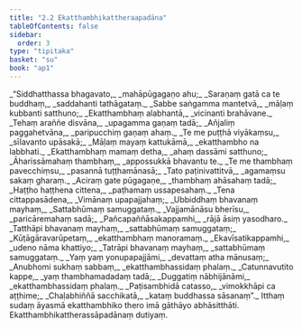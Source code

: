 ```yaml
---
title: "2.2 Ekatthambhikattheraapadāna"
tableOfContents: false
sidebar:
  order: 3
type: "tipitaka"
basket: "su"
book: "ap1"
---
```



<DynamicBreadcrumb />

<Division number="13" book="ap1">

<Paragraph number="710" type="verses" book="ap1">
_“Siddhatthassa bhagavato,_  
_mahāpūgagaṇo ahu;_  
_Saraṇaṃ gatā ca te buddhaṃ,_  
_saddahanti tathāgataṃ._  

</Paragraph>

</Division>
<Division number="14" book="ap1">

<Paragraph number="711" type="verses" book="ap1">
_Sabbe saṅgamma mantetvā,_  
_māḷaṃ kubbanti satthuno;_  
_Ekatthambhaṃ alabhantā,_  
_vicinanti brahāvane._  

</Paragraph>

</Division>
<Division number="15" book="ap1">

<Paragraph number="712" type="verses" book="ap1">
_Tehaṃ araññe disvāna,_  
_upagamma gaṇaṃ tadā;_  
_Añjaliṃ paggahetvāna,_  
_paripucchiṃ gaṇaṃ ahaṃ._  

</Paragraph>

</Division>
<Division number="16" book="ap1">

<Paragraph number="713" type="verses" book="ap1">
_Te me puṭṭhā viyākaṃsu,_  
_sīlavanto upāsakā;_  
_Māḷaṃ mayaṃ kattukāmā,_  
_ekatthambho na labbhati._  

</Paragraph>

</Division>
<Division number="17" book="ap1">

<Paragraph number="714" type="verses" book="ap1">
_Ekatthambhaṃ mamaṃ detha,_  
_ahaṃ dassāmi satthuno;_  
_Āharissāmahaṃ thambhaṃ,_  
_appossukkā bhavantu te._  

</Paragraph>

</Division>
<Division number="18" book="ap1">

<Paragraph number="715" type="verses" book="ap1">
_Te me thambhaṃ pavecchiṃsu,_  
_pasannā tuṭṭhamānasā;_  
_Tato paṭinivattitvā,_  
_agamaṃsu sakaṃ gharaṃ._  

</Paragraph>

</Division>
<Division number="19" book="ap1">

<Paragraph number="716" type="verses" book="ap1">
_Aciraṃ gate pūgagaṇe,_  
_thambhaṃ ahāsahaṃ tadā;_  
_Haṭṭho haṭṭhena cittena,_  
_paṭhamaṃ ussapesahaṃ._  

</Paragraph>

</Division>
<Division number="20" book="ap1">

<Paragraph number="717" type="verses" book="ap1">
_Tena cittappasādena,_  
_Vimānaṃ upapajjahaṃ;_  
_Ubbiddhaṃ bhavanaṃ mayhaṃ,_  
_Sattabhūmaṃ samuggataṃ._  

</Paragraph>

</Division>
<Division number="21" book="ap1">

<Paragraph number="718" type="verses" book="ap1">
_Vajjamānāsu bherīsu,_  
_paricāremahaṃ sadā;_  
_Pañcapaññāsakappamhi,_  
_rājā āsiṃ yasodharo._  

</Paragraph>

</Division>
<Division number="22" book="ap1">

<Paragraph number="719" type="verses" book="ap1">
_Tatthāpi bhavanaṃ mayhaṃ,_  
_sattabhūmaṃ samuggataṃ;_  
_Kūṭāgāravarūpetaṃ,_  
_ekatthambhaṃ manoramaṃ._  

</Paragraph>

</Division>
<Division number="23" book="ap1">

<Paragraph number="720" type="verses" book="ap1">
_Ekavīsatikappamhi,_  
_udeno nāma khattiyo;_  
_Tatrāpi bhavanaṃ mayhaṃ,_  
_sattabhūmaṃ samuggataṃ._  

</Paragraph>

</Division>
<Division number="24" book="ap1">

<Paragraph number="721" type="verses" book="ap1">
_Yaṃ yaṃ yonupapajjāmi,_  
_devattaṃ atha mānusaṃ;_  
_Anubhomi sukhaṃ sabbaṃ,_  
_ekatthambhassidaṃ phalaṃ._  

</Paragraph>

</Division>
<Division number="25" book="ap1">

<Paragraph number="722" type="verses" book="ap1">
_Catunnavutito kappe,_  
_yaṃ thambhamadadaṃ tadā;_  
_Duggatiṃ nābhijānāmi,_  
_ekatthambhassidaṃ phalaṃ._  

</Paragraph>

</Division>
<Division number="26" book="ap1">

<Paragraph number="723" type="verses" book="ap1">
_Paṭisambhidā catasso,_  
_vimokkhāpi ca aṭṭhime;_  
_Chaḷabhiññā sacchikatā,_  
_kataṃ buddhassa sāsanaṃ”._  

</Paragraph>

<Paragraph number="724" book="ap1">
Itthaṃ sudaṃ āyasmā ekatthambhiko thero imā gāthāyo abhāsitthāti.

</Paragraph>
</Division>

<Paragraph number="725" type="center" book="ap1">
Ekatthambhikattherassāpadānaṃ dutiyaṃ.
</Paragraph>